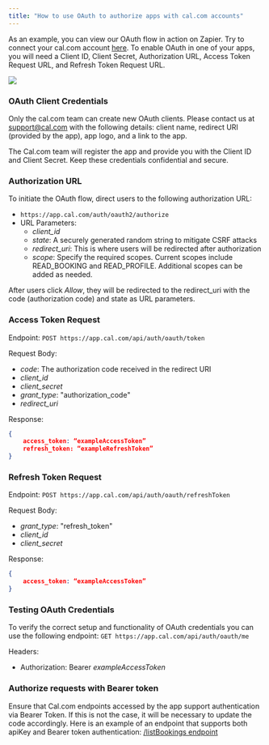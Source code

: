 ```yaml
---
title: "How to use OAuth to authorize apps with cal.com accounts"
---
```


As an example, you can view our OAuth flow in action on Zapier. Try to connect your cal.com account [here](https://zapier.com/apps/calcom/integrations).
To enable OAuth in one of your apps, you will need a Client ID, Client Secret, Authorization URL, Access Token Request URL, and Refresh Token Request URL.

<img src="./images/oauth-zapier.png" />

### OAuth Client Credentials
Only the cal.com team can create new OAuth clients. Please contact us at [support@cal.com](mailto:support@cal.com) with the following details: client name, redirect URI (provided by the app), app logo, and a link to the app.

The Cal.com team will register the app and provide you with the Client ID and Client Secret. Keep these credentials confidential and secure.

### Authorization URL
To initiate the OAuth flow, direct users to the following authorization URL:
- `https://app.cal.com/auth/oauth2/authorize`
- URL Parameters:
    - *client_id*
    - *state*: A securely generated random string to mitigate CSRF attacks
    - *redirect_uri*: This is where users will be redirected after authorization
    - *scope*: Specify the required scopes. Current scopes include READ_BOOKING and READ_PROFILE. Additional scopes can be added as needed.

After users click *Allow*, they will be redirected to the redirect_uri with the code (authorization code) and state as URL parameters.

### Access Token Request
Endpoint: `POST https://app.cal.com/api/auth/oauth/token`

Request Body:
- *code*: The authorization code received in the redirect URI
- *client_id*
- *client_secret*
- *grant_type*: "authorization_code"
- *redirect_uri*

Response: 
```json
{
    access_token: “exampleAccessToken”
    refresh_token: “exampleRefreshToken”
}
```

### Refresh Token Request
Endpoint: `POST https://app.cal.com/api/auth/oauth/refreshToken`

Request Body:
- *grant_type*: "refresh_token"
- *client_id*
- *client_secret*

Response:
```json
{
    access_token: “exampleAccessToken”
}
```

### Testing OAuth Credentials
To verify the correct setup and functionality of OAuth credentials you can use the following endpoint:
`GET https://app.cal.com/api/auth/oauth/me`

Headers:
- Authorization: Bearer *exampleAccessToken*


### Authorize requests with Bearer token
Ensure that Cal.com endpoints accessed by the app support authentication via Bearer Token. 
If this is not the case, it will be necessary to update the code accordingly.
Here is an example of an endpoint that supports both apiKey and Bearer token authentication: [/listBookings endpoint](https://github.com/calcom/cal.com/blob/main/packages/app-store/zapier/api/subscriptions/listBookings.ts)
